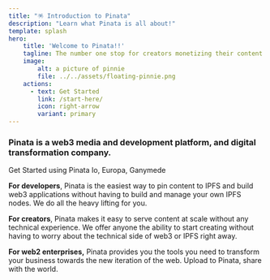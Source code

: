```yaml
---
title: "🪅 Introduction to Pinata"
description: "Learn what Pinata is all about!"
template: splash
hero:
    title: 'Welcome to Pinata!!'
    tagline: The number one stop for creators monetizing their content
    image:
        alt: a picture of pinnie
        file: ../../assets/floating-pinnie.png
    actions:
      - text: Get Started
        link: /start-here/
        icon: right-arrow
        variant: primary
---
```




### Pinata is a web3 media and development platform, and digital transformation company.

<CardGrid>
  <Card title="Take Off" icon="rocket">
    Get Started using Pinata
  </Card>
  <Card title="Moons" icon="laptop">
    Io, Europa, Ganymede
  </Card>
</CardGrid>

**For developers**, Pinata is the easiest way to pin content to IPFS and build web3 applications without having to build and manage your own IPFS nodes. We do all the heavy lifting for you.

**For creators**, Pinata makes it easy to serve content at scale without any technical experience. We offer anyone the ability to start creating without having to worry about the technical side of web3 or IPFS right away.

**For web2 enterprises,** Pinata provides you the tools you need to transform your business towards the new iteration of the web. Upload to Pinata, share with the world.
